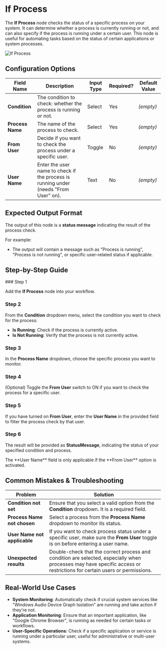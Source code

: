 
# If Process

The **If Process** node checks the status of a specific process on your system. It can determine whether a process is currently running or not, and can also specify if the process is running under a certain user. This node is useful for automating tasks based on the status of certain applications or system processes.

![If Process](./if-process.png)

## Configuration Options

| Field Name       | Description                                                                          | Input Type | Required? | Default Value |
| ---------------- | ------------------------------------------------------------------------------------ | ---------- | --------- | ------------- |
| **Condition**    | The condition to check: whether the process is running or not.                       | Select     | Yes       | _(empty)_     |
| **Process Name** | The name of the process to check.                                                    | Select     | Yes       | _(empty)_     |
| **From User**    | Decide if you want to check the process under a specific user.                       | Toggle     | No        | _(empty)_     |
| **User Name**    | Enter the user name to check if the process is running under (needs "From User" on). | Text       | No        | _(empty)_     |

## Expected Output Format

The output of this node is a **status message** indicating the result of the process check.

For example:

- The output will contain a message such as "Process is running", "Process is not running", or specific user-related status if applicable.

## Step-by-Step Guide

<Steps>
### Step 1

Add the **If Process** node into your workflow.

### Step 2

From the **Condition** dropdown menu, select the condition you want to check for the process:

- **Is Running**: Check if the process is currently active.
- **Is Not Running**: Verify that the process is not currently active.

### Step 3

In the **Process Name** dropdown, choose the specific process you want to monitor.

### Step 4

(Optional) Toggle the **From User** switch to ON if you want to check the process for a specific user.

### Step 5

If you have turned on **From User**, enter the **User Name** in the provided field to filter the process check by that user.

### Step 6

The result will be provided as **StatusMessage**, indicating the status of your specified condition and process.

</Steps>

<Callout type="info" title="Note">
  The **User Name** field is only applicable if the **From User** option is
  activated.
</Callout>

## Common Mistakes & Troubleshooting

| Problem                      | Solution                                                                                                                                                               |
| ---------------------------- | ---------------------------------------------------------------------------------------------------------------------------------------------------------------------- |
| **Condition not set**        | Ensure that you select a valid option from the **Condition** dropdown. It is a required field.                                                                         |
| **Process Name not chosen**  | Select a process from the **Process Name** dropdown to monitor its status.                                                                                             |
| **User Name not applicable** | If you want to check process status under a specific user, make sure the **From User** toggle is on before entering a user name.                                       |
| **Unexpected results**       | Double-check that the correct process and condition are selected, especially when processes may have specific access or restrictions for certain users or permissions. |

## Real-World Use Cases

- **System Monitoring**: Automatically check if crucial system services like "Windows Audio Device Graph Isolation" are running and take action if they're not.
- **Application Monitoring**: Ensure that an important application, like "Google Chrome Browser", is running as needed for certain tasks or workflows.
- **User-Specific Operations**: Check if a specific application or service is running under a particular user, useful for administrative or multi-user systems.
